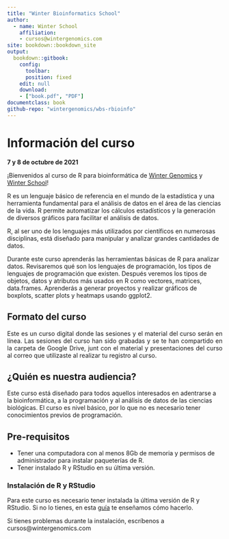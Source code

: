 ```yaml
--- 
title: "Winter Bioinformatics School"
author:
  - name: Winter School
    affiliation:
    - cursos@wintergenomics.com
site: bookdown::bookdown_site
output: 
  bookdown::gitbook:
    config:
      toolbar:
      position: fixed
    edit: null
    download: 
    - ["book.pdf", "PDF"]
documentclass: book
github-repo: "wintergenomics/wbs-rbioinfo"
---
```


# Información del curso {-}
**7 y 8 de octubre de 2021**

<p align="justify">

¡Bienvenidos al curso de R para bioinformática de [Winter Genomics](https://www.wintergenomics.com/) y [Winter School](https://www.wintergenomics.com/index.php/soluciones/winter-school/)!

R es un lenguaje básico de referencia en el mundo de la estadística y una herramienta fundamental para el análisis de datos en el área de las ciencias de la vida. R permite automatizar los cálculos estadísticos y la generación de diversos gráficos para facilitar el análisis de datos. 

R, al ser uno de los lenguajes más utilizados por científicos en numerosas disciplinas, está diseñado para manipular y analizar grandes cantidades de datos.


Durante este curso aprenderás las herramientas básicas de R para analizar datos. Revisaremos qué son los lenguajes de programación, los tipos de lenguajes de programación que existen. Después veremos los tipos de objetos, datos y atributos más usados en R como vectores, matrices, data.frames. Aprenderás a generar proyectos y realizar gráficos de boxplots, scatter plots y heatmaps usando ggplot2.
</p>

## Formato del curso {-}

<p align="justify">

Este es un curso digital donde las sesiones y el material del curso serán en línea. Las sesiones del curso han sido grabadas y se te han compartido en la carpeta de Google Drive, junt con el material y presentaciones del curso al correo que utilizaste al realizar tu registro al curso. 
</p>

## ¿Quién es nuestra audiencia? {-}

<p align="justify">

Este curso está diseñado para todos aquellos interesados en adentrarse a la bioinformática, a la programación y al análisis de datos de las ciencias biológicas. El curso es nivel básico, por lo que no es necesario tener conocimientos previos de programación.

</p>

## Pre-requisitos {-}

- Tener una computadora con al menos 8Gb de memoria y permisos de administrador para instalar paqueterías de R.
- Tener instalado R y RStudio en su última versión.

### Instalación de R y RStudio {-}
<p align="justify">

Para este curso es necesario tener instalada la última versión de R y RStudio. Si no lo tienes, en esta [guía](https://drive.google.com/file/d/1yFlFoG_cjpVyOhGHaB5I76xXASDmp70_/view) te enseñamos cómo hacerlo.

Si tienes problemas durante la instalación, escríbenos a cursos@wintergenomics.com

</p>